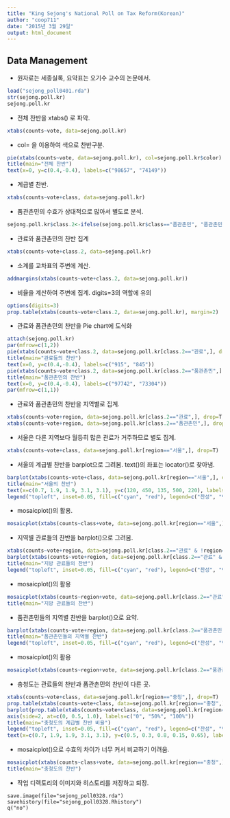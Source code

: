 ```yaml
---
title: "King Sejong's National Poll on Tax Reform(Korean)"
author: "coop711"
date: "2015년 3월 29일"
output: html_document
---
```


Data Management
---------------

- 원자료는 세종실록, 요약표는 오기수 교수의 논문에서.

```r
load("sejong_poll0401.rda")
str(sejong.poll.kr)
sejong.poll.kr
```

- 전체 찬반을 xtabs() 로 파악.

```r
xtabs(counts~vote, data=sejong.poll.kr)
```

- col= 을 이용하여 색으로 찬반구분. 

```r
pie(xtabs(counts~vote, data=sejong.poll.kr), col=sejong.poll.kr$color)
title(main="전체 찬반")
text(x=0, y=c(0.4,-0.4), labels=c("98657", "74149"))
```

- 계급별 찬반.

```r
xtabs(counts~vote+class, data=sejong.poll.kr)
```

- 품관촌민의 수효가 상대적으로 많아서 별도로 분석.

```r
sejong.poll.kr$class.2<-ifelse(sejong.poll.kr$class=="품관촌민", "품관촌민", "관료")
```

- 관료와 품관촌민의 찬반 집계

```r
xtabs(counts~vote+class.2, data=sejong.poll.kr)
```

- 소계를 교차표의 주변에 계산.

```r
addmargins(xtabs(counts~vote+class.2, data=sejong.poll.kr))
```

- 비율을 계산하여 주변에 집계. digits=3의 역할에 유의

```r
options(digits=3)
prop.table(xtabs(counts~vote+class.2, data=sejong.poll.kr), margin=2)
```

- 관료와 품관촌민의 찬반을 Pie chart에 도식화

```r
attach(sejong.poll.kr)
par(mfrow=c(1,2))
pie(xtabs(counts~vote+class.2, data=sejong.poll.kr[class.2=="관료",], drop=T), labels=c("찬성", "반대"), col=color)
title(main="관료들의 찬반")
text(x=0, y=c(0.4,-0.4), labels=c("915", "845"))
pie(xtabs(counts~vote+class.2, data=sejong.poll.kr[class.2=="품관촌민",], drop=T), labels=c("찬성", "반대"), col=color)
title(main="품관촌민의 찬반")
text(x=0, y=c(0.4,-0.4), labels=c("97742", "73304"))
par(mfrow=c(1,1))
```

- 관료와 품관촌민의 찬반을 지역별로 집계.

```r
xtabs(counts~vote+region, data=sejong.poll.kr[class.2=="관료",], drop=T)
xtabs(counts~vote+region, data=sejong.poll.kr[class.2=="품관촌민",], drop=T)
```

- 서울은 다른 지역보다 월등히 많은 관료가 거주하므로 별도 집계.

```r
xtabs(counts~vote+class, data=sejong.poll.kr[region=="서울",], drop=T)
```


- 서울의 계급별 찬반을 barplot으로 그려봄. text()의 좌표는 locator()로 찾아냄.

```r
barplot(xtabs(counts~vote+class, data=sejong.poll.kr[region=="서울",], drop=T), col=color)
title(main="서울의 찬반")
text(x=c(0.7, 1.9, 1.9, 3.1, 3.1), y=c(120, 450, 135, 500, 220), labels=c("194","393", "259", "117", "443"))
legend("topleft", inset=0.05, fill=c("cyan", "red"), legend=c("찬성", "반대"))
```

- mosaicplot()의 활용.

```r
mosaicplot(xtabs(counts~class+vote, data=sejong.poll.kr[region=="서울",], drop=T), col=color, main="서울의 찬반", xlab="계급" , ylab ="찬반")
```

- 지역별 관료들의 찬반을 barplot()으로 그려봄.

```r
xtabs(counts~vote+region, data=sejong.poll.kr[class.2=="관료" & !region=="서울",], drop=T)
barplot(xtabs(counts~vote+region, data=sejong.poll.kr[class.2=="관료" & !region=="서울",], drop=T), col=color)
title(main="지방 관료들의 찬반")
legend("topleft", inset=0.05, fill=c("cyan", "red"), legend=c("찬성", "반대"))
```

- mosaicplot()의 활용

```r
mosaicplot(xtabs(counts~region+vote, data=sejong.poll.kr[class.2=="관료" & !region=="서울",], drop=T), col=color, main="", xlab="계급", ylab="찬반")
title(main="지방 관료들의 찬반")
```

- 품관촌민들의 지역별 찬반을 barplot()으로 요약.

```r
barplot(xtabs(counts~vote+region, data=sejong.poll.kr[class.2=="품관촌민",], drop=T), col=color)
title(main="품관촌민들의 지역별 찬반")
legend("topleft", inset=0.05, fill=c("cyan", "red"), legend=c("찬성", "반대"))
```

- mosaicplot()의 활용

```r
mosaicplot(xtabs(counts~region+vote, data=sejong.poll.kr[class.2=="품관촌민",], drop=T), col=color, main="품관촌민의 지역별 찬반", xlab="지역", ylab="찬반")
```

- 충청도는 관료들의 찬반과 품관촌민의 찬반이 다른 곳.

```r
xtabs(counts~vote+class, data=sejong.poll.kr[region=="충청",], drop=T)
prop.table(xtabs(counts~vote+class, data=sejong.poll.kr[region=="충청",], drop=T), margin=2)
barplot(prop.table(xtabs(counts~vote+class, data=sejong.poll.kr[region=="충청",], drop=T), margin=2), col=color, ylim=c(0, 1.5), axes=F)
axis(side=2, at=c(0, 0.5, 1.0), labels=c("0", "50%", "100%"))
title(main="충청도의 계급별 찬반 비율")
legend("topleft", inset=0.05, fill=c("cyan", "red"), legend=c("찬성", "반대"))
text(x=c(0.7, 1.9, 1.9, 3.1, 3.1), y=c(0.5, 0.3, 0.8, 0.15, 0.65), labels=c(2, 35, 26, 6982, 14013))
```

- mosaicplot()으로 수효의 차이가 너무 커서 비교하기 어려움.

```r
mosaicplot(xtabs(counts~class+vote, data=sejong.poll.kr[region=="충청",], drop=T), col=color, main="", xlab="계급", ylab="찬반")
title(main="충청도의 찬반")
```

- 작업 디렉토리의 이미지와 히스토리를 저장하고 퇴장.

```
save.image(file="sejong_poll0328.rda")
savehistory(file="sejong_poll0328.Rhistory")
q("no")
```


